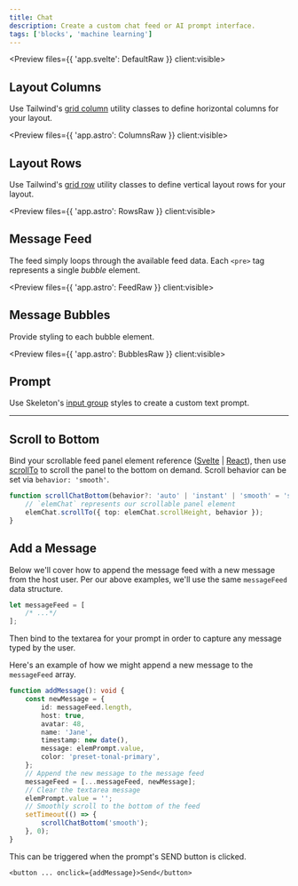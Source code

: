 ```yaml
---
title: Chat
description: Create a custom chat feed or AI prompt interface.
tags: ['blocks', 'machine learning']
---
```




<Preview files={{ 'app.svelte': DefaultRaw }} client:visible>
	<Default client:visible />
</Preview>

## Layout Columns

Use Tailwind's [grid column](https://tailwindcss.com/docs/grid-template-columns) utility classes to define horizontal columns for your layout.

<Preview files={{ 'app.astro': ColumnsRaw }} client:visible>
	<Columns />
</Preview>

## Layout Rows

Use Tailwind's [grid row](https://tailwindcss.com/docs/grid-template-rows) utility classes to define vertical layout rows for your layout.

<Preview files={{ 'app.astro': RowsRaw }} client:visible>
	<Rows />
</Preview>

## Message Feed

The feed simply loops through the available feed data. Each `<pre>` tag represents a single _bubble_ element.

<Preview files={{ 'app.astro': FeedRaw }} client:visible>
	<Feed />
</Preview>

## Message Bubbles

Provide styling to each bubble element.

<Preview files={{ 'app.astro': BubblesRaw }} client:visible>
	<Bubbles />
</Preview>

## Prompt

Use Skeleton's [input group](/docs/tailwind/forms#groups) styles to create a custom text prompt.

---

## Scroll to Bottom

Bind your scrollable feed panel element reference ([Svelte](https://svelte.dev/docs/svelte/bind) | [React](https://react.dev/learn/referencing-values-with-refs#refs-and-the-dom)), then use [scrollTo](https://developer.mozilla.org/en-US/docs/Web/API/Element/scrollTo) to scroll the panel to the bottom on demand. Scroll behavior can be set via `behavior: 'smooth'`.

```ts
function scrollChatBottom(behavior?: 'auto' | 'instant' | 'smooth' = 'smooth') {
	// `elemChat` represents our scrollable panel element
	elemChat.scrollTo({ top: elemChat.scrollHeight, behavior });
}
```

## Add a Message

Below we'll cover how to append the message feed with a new message from the host user. Per our above examples, we'll use the same `messageFeed` data structure.

```ts
let messageFeed = [
	/* ...*/
];
```

Then bind to the textarea for your prompt in order to capture any message typed by the user.

Here's an example of how we might append a new message to the `messageFeed` array.

```ts
function addMessage(): void {
	const newMessage = {
		id: messageFeed.length,
		host: true,
		avatar: 48,
		name: 'Jane',
		timestamp: new date(),
		message: elemPrompt.value,
		color: 'preset-tonal-primary',
	};
	// Append the new message to the message feed
	messageFeed = [...messageFeed, newMessage];
	// Clear the textarea message
	elemPrompt.value = '';
	// Smoothly scroll to the bottom of the feed
	setTimeout(() => {
		scrollChatBottom('smooth');
	}, 0);
}
```

This can be triggered when the prompt's SEND button is clicked.

```svelte
<button ... onclick={addMessage}>Send</button>
```
